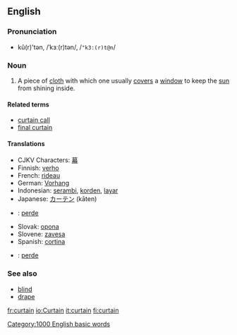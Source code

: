 ==English==

===Pronunciation===
*kû(r)'tən, /ˈkɜː(r)tən/, /<tt>"k3:(r)t@n</tt>/

===Noun===
{{en-noun-reg}}
# A piece of [[cloth]] with which one usually [[cover]]s a [[window]] to keep the [[sun]] from shining inside.

====Related terms====
*[[curtain call]]
*[[final curtain]]

====Translations====
*CJKV Characters: [[幕]]
*Finnish: [[verho]]
*French: [[rideau]] {{m}}
*German: [[Vorhang]] {{m}}
*Indonesian: [[serambi]], [[korden]], [[layar]]
*Japanese: [[カーテン]] (kāten)
*{{ku}}: [[perde]] {{f}}
*Slovak: [[opona]] {{f}}
*Slovene: [[zavesa]] {{f}}
*Spanish: [[cortina]] {{f}}
*{{tr}}: [[perde]]

===See also===
*[[blind]]
*[[drape]]

[[Category:1000 English basic words]]

[[fr:curtain]]
[[io:Curtain]]
[[it:curtain]]
[[fi:curtain]]